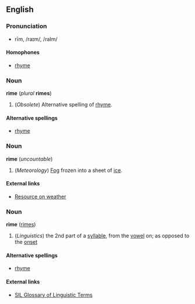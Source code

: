 ==English==
===Pronunciation===
*rīm, /raɪm/, /raIm/
====Homophones====
*[[rhyme]]

===Noun===
'''rime''' (''plural'' '''rimes''')

#(''Obsolete'') Alternative spelling of [[rhyme]].

====Alternative spellings====
*[[rhyme]]

===Noun===
'''rime''' (''uncountable'')

#(''Meteorology'') [[Fog]] frozen into a sheet of [[ice]].

====External links====
*[http://www.weatheronline.com/features/index.html Resource on weather]

===Noun===
'''rime''' ([[rimes]])

# (''Linguistics'') the 2nd part of a [[syllable]], from the [[vowel]] on; as opposed to the [[onset]]

====Alternative spellings====
*[[rhyme]]

====External links====
*[http://www.sil.org/linguistics/GlossaryOfLinguisticTerms/WhatIsARime.htm SIL Glossary of Linguistic Terms]
